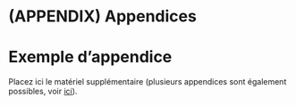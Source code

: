 # (APPENDIX) Appendices {-}

# Exemple d'appendice {#appendix1}

Placez ici le matériel supplémentaire (plusieurs appendices sont également possibles, voir [ici](https://bookdown.org/yihui/bookdown/markdown-extensions-by-bookdown.html#special-headers)).
